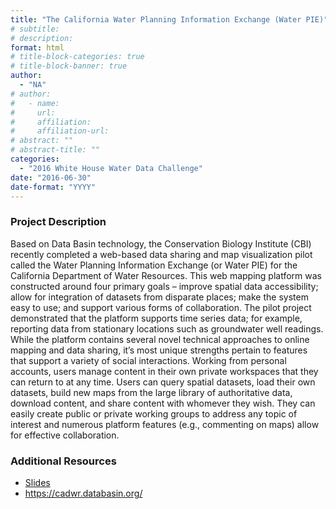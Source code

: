 ```yaml
---
title: "The California Water Planning Information Exchange (Water PIE)"
# subtitle: 
# description: 
format: html
# title-block-categories: true
# title-block-banner: true
author: 
  - "NA"
# author:
#   - name: 
#     url: 
#     affiliation: 
#     affiliation-url:
# abstract: ""
# abstract-title: ""
categories: 
  - "2016 White House Water Data Challenge"
date: "2016-06-30"
date-format: "YYYY"
---
```


<!-- COMMENT
## params_NOTUSED-proj_title

#### Year: params_NOTUSED-year

#### Topics: params_NOTUSED-topics

#### Awards: params_NOTUSED-awards

#### Team Members: params_NOTUSED-team_members
UNCOMMENT -->

### Project Description

Based on Data Basin technology, the Conservation Biology Institute (CBI) recently completed a web-based data sharing and map visualization pilot called the Water Planning Information Exchange (or Water PIE) for the California Department of Water Resources. This web mapping platform was constructed around four primary goals – improve spatial data accessibility; allow for integration of datasets from disparate places; make the system easy to use; and support various forms of collaboration. The pilot project demonstrated that the platform supports time series data; for example, reporting data from stationary locations such as groundwater well readings.
 While the platform contains several novel technical approaches to online mapping and data sharing, it’s most unique strengths pertain to features that support a variety of social interactions. Working from personal accounts, users manage content in their own private workspaces that they can return to at any time. Users can query spatial datasets, load their own datasets, build new maps from the large library of authoritative data, download content, and share content with whomever they wish. They can easily create public or private working groups to address any topic of interest and numerous platform features (e.g., commenting on maps) allow for effective collaboration.

### Additional Resources

- [Slides](https://drive.google.com/file/d/0B5n4IeHrVBinS1FyeEJkMHdaZ2c/view?resourcekey=0-YQ2WWx4xoOPwoTJXYIMr9Q)
- <https://cadwr.databasin.org/>
